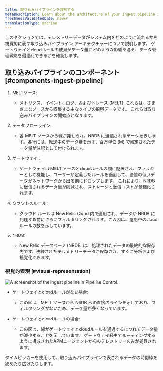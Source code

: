 ```yaml
---
title: 取り込みパイプラインを理解する
metaDescription: Learn about the architecture of your ingest pipeline in New Relic.
freshnessValidatedDate: never
translationType: machine
---
```


このセクションでは、テレメトリーデータがシステム内をどのように流れるかを視覚的に表す取り込みパイプライン アーキテクチャーについて説明します。 ゲートウェイとcloudルールの使用がデータ量にどのような影響を与え、データ管理戦略を最適化できるかを確認します。

## 取り込みパイプラインのコンポーネント [#components-ingest-pipeline]

1. MELTソース:

   * メトリクス、イベント、ログ、およびトレース (MELT): これらは、さまざまなソースから収集する主なタイプの観察データです。 これらは取り込みパイプラインの開始点となります。

2. データフローライン:

   * 各 MELT ソースから線が発せられ、NRDB に送信されるデータを表します。各行には、転送中のデータ量を示す、百万単位 (M) で測定されたデータ量が注釈として付けられます。

3. ゲートウェイ：

   * ゲートウェイは MELT ソースとcloudルールの間に配置され、フィルターとして機能し、ユーザーが定義したルールを適用して、価値の低いデータがネットワークから出る前にドロップします。 これにより、NRDB に送信されるデータ量が削減され、ストレージと送信コストが最適化されます。

4. クラウドのルール:

   * クラウド ルールは New Relic Cloud 内で適用され、データが NRDB に到達する前にさらにフィルタリングされます。この図は、運用中のcloudルールの数を示しています。

5. NRDB:

   * New Relic データベース (NRDB) は、処理されたデータの最終的な保存先です。洗練されたテレメトリーデータが保存され、すぐに分析および視覚化できます。

### 視覚的表現 [#visual-representation]

<img title="Ingest pipeline" alt="A screenshot of the ingest pipeline in Pipeline Control." src="/images/ingest-pipeline.webp" />

* ゲートウェイとcloudルールがない場合:

  * この図は、MELT ソースから NRDB への直接のラインを示しており、フィルタリングがないため、データ量が多くなっています。

* ゲートウェイとcloudルールの場合:

  * この図は、線がゲートウェイとcloudルールを通過するにつれてデータ量が減少することを示しています。 ゲートウェイ経由でルーティングするように構成されたAPMエージェントからのテレメトリーのみが処理されます。

<Callout variant="tip">
  タイムピッカーを使用して、取り込みパイプラインで表されるデータの時間枠を狭めたり広げたりします。
</Callout>